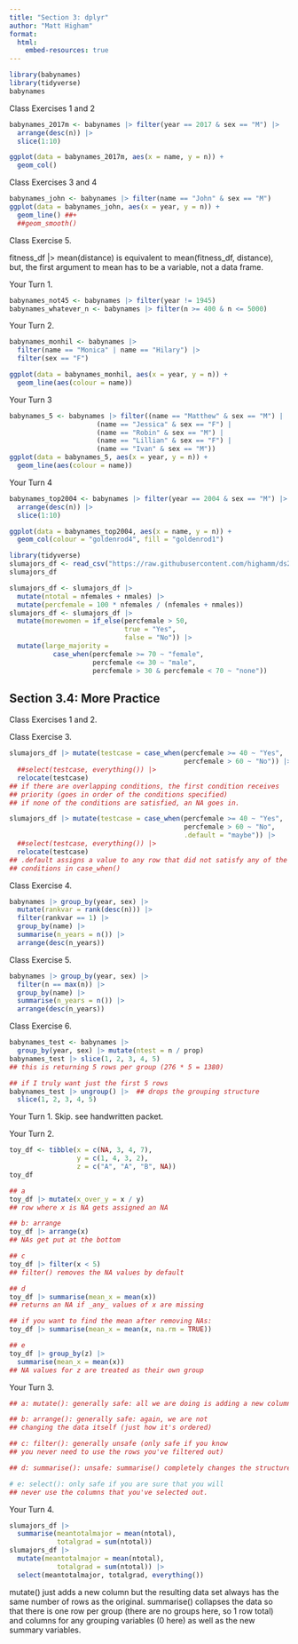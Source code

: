 ```yaml
---
title: "Section 3: dplyr"
author: "Matt Higham"
format: 
  html:
    embed-resources: true
---
```


```r
library(babynames)
library(tidyverse)
babynames
```

Class Exercises 1 and 2

```r
babynames_2017m <- babynames |> filter(year == 2017 & sex == "M") |>
  arrange(desc(n)) |>
  slice(1:10)

ggplot(data = babynames_2017m, aes(x = name, y = n)) +
  geom_col()
```

Class Exercises 3 and 4

```r
babynames_john <- babynames |> filter(name == "John" & sex == "M")
ggplot(data = babynames_john, aes(x = year, y = n)) +
  geom_line() ##+
  ##geom_smooth()
```

Class Exercise 5.

fitness_df |> mean(distance) is equivalent to mean(fitness_df, distance), but, the first argument to mean has to be a variable, not a data frame. 

Your Turn 1.

```r
babynames_not45 <- babynames |> filter(year != 1945)
babynames_whatever_n <- babynames |> filter(n >= 400 & n <= 5000)
```

Your Turn 2.

```r
babynames_monhil <- babynames |>
  filter(name == "Monica" | name == "Hilary") |>
  filter(sex == "F")

ggplot(data = babynames_monhil, aes(x = year, y = n)) +
  geom_line(aes(colour = name))
```

Your Turn 3

```r
babynames_5 <- babynames |> filter((name == "Matthew" & sex == "M") |
                      (name == "Jessica" & sex == "F") |
                      (name == "Robin" & sex == "M") |
                      (name == "Lillian" & sex == "F") |
                      (name == "Ivan" & sex == "M"))
ggplot(data = babynames_5, aes(x = year, y = n)) +
  geom_line(aes(colour = name))
```

Your Turn 4

```r
babynames_top2004 <- babynames |> filter(year == 2004 & sex == "M") |>
  arrange(desc(n)) |>
  slice(1:10)

ggplot(data = babynames_top2004, aes(x = name, y = n)) +
  geom_col(colour = "goldenrod4", fill = "goldenrod1")
```

```r
library(tidyverse)
slumajors_df <- read_csv("https://raw.githubusercontent.com/highamm/ds234_quarto/main/data_online/SLU_Majors_17_21.csv")
slumajors_df

slumajors_df <- slumajors_df |>
  mutate(ntotal = nfemales + nmales) |>
  mutate(percfemale = 100 * nfemales / (nfemales + nmales))
slumajors_df <- slumajors_df |>
  mutate(morewomen = if_else(percfemale > 50,
                             true = "Yes",
                             false = "No")) |>
  mutate(large_majority =
           case_when(percfemale >= 70 ~ "female",
                     percfemale <= 30 ~ "male",
                     percfemale > 30 & percfemale < 70 ~ "none")) 
```
## Section 3.4: More Practice

Class Exercises 1 and 2.

Class Exercise 3.

```r
slumajors_df |> mutate(testcase = case_when(percfemale >= 40 ~ "Yes",
                                            percfemale > 60 ~ "No")) |>
  ##select(testcase, everything()) |>
  relocate(testcase)
## if there are overlapping conditions, the first condition receives
## priority (goes in order of the conditions specified)
## if none of the conditions are satisfied, an NA goes in.

slumajors_df |> mutate(testcase = case_when(percfemale >= 40 ~ "Yes",
                                            percfemale > 60 ~ "No",
                                            .default = "maybe")) |>
  ##select(testcase, everything()) |>
  relocate(testcase)
## .default assigns a value to any row that did not satisfy any of the
## conditions in case_when()
```

Class Exercise 4.

```r
babynames |> group_by(year, sex) |>
  mutate(rankvar = rank(desc(n))) |>
  filter(rankvar == 1) |>
  group_by(name) |>
  summarise(n_years = n()) |>
  arrange(desc(n_years))
```

Class Exercise 5.

```r
babynames |> group_by(year, sex) |>
  filter(n == max(n)) |>
  group_by(name) |>
  summarise(n_years = n()) |>
  arrange(desc(n_years))
```

Class Exercise 6.

```r
babynames_test <- babynames |>
  group_by(year, sex) |> mutate(ntest = n / prop)
babynames_test |> slice(1, 2, 3, 4, 5)
## this is returning 5 rows per group (276 * 5 = 1380)

## if I truly want just the first 5 rows
babynames_test |> ungroup() |>  ## drops the grouping structure
  slice(1, 2, 3, 4, 5)
```

Your Turn 1. Skip. see handwritten packet.

Your Turn 2.

```r
toy_df <- tibble(x = c(NA, 3, 4, 7),
                 y = c(1, 4, 3, 2),
                 z = c("A", "A", "B", NA))
toy_df

## a
toy_df |> mutate(x_over_y = x / y)
## row where x is NA gets assigned an NA

## b: arrange
toy_df |> arrange(x)
## NAs get put at the bottom

## c
toy_df |> filter(x < 5)
## filter() removes the NA values by default

## d
toy_df |> summarise(mean_x = mean(x))
## returns an NA if _any_ values of x are missing

## if you want to find the mean after removing NAs:
toy_df |> summarise(mean_x = mean(x, na.rm = TRUE))

## e
toy_df |> group_by(z) |>
  summarise(mean_x = mean(x))
## NA values for z are treated as their own group
```

Your Turn 3.

```r
## a: mutate(): generally safe: all we are doing is adding a new column

## b: arrange(): generally safe: again, we are not
## changing the data itself (just how it's ordered)

## c: filter(): generally unsafe (only safe if you know
## you never need to use the rows you've filtered out)

## d: summarise(): unsafe: summarise() completely changes the structure of the data.

# e: select(): only safe if you are sure that you will
## never use the columns that you've selected out.
```

Your Turn 4.

```r
slumajors_df |>
  summarise(meantotalmajor = mean(ntotal),
            totalgrad = sum(ntotal)) 
slumajors_df |>
  mutate(meantotalmajor = mean(ntotal),
            totalgrad = sum(ntotal)) |>
  select(meantotalmajor, totalgrad, everything())
```

mutate() just adds a new column but the resulting data set always has the same number of rows as the original. summarise() collapses the data so that there is one row per group (there are no groups here, so 1 row total) and columns for any grouping variables (0 here) as well as the new summary variables.

